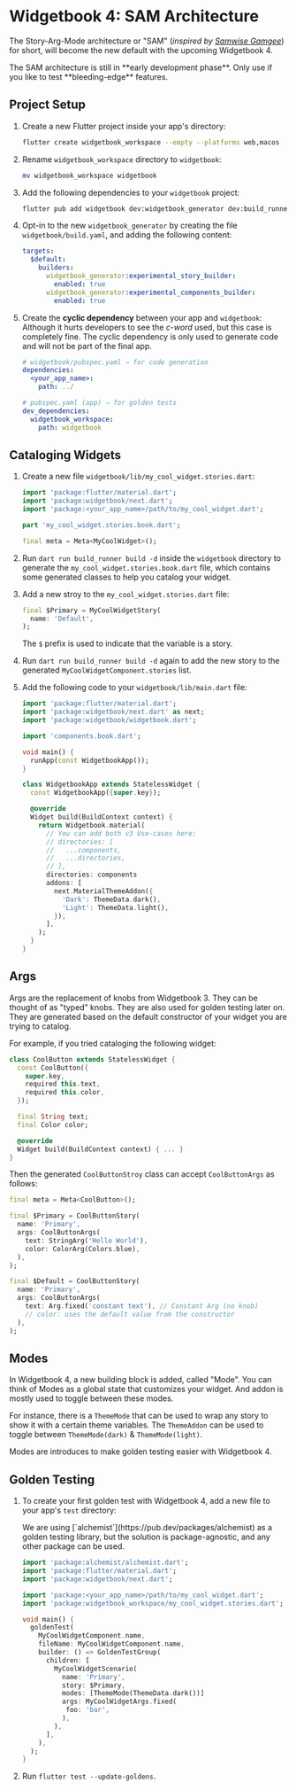 # Widgetbook 4: SAM Architecture

The Story-Arg-Mode architecture or "SAM" (_inspired by [Samwise Gamgee](https://lotr.fandom.com/wiki/Samwise_Gamgee)_) for short, will become the new default with the upcoming Widgetbook 4.

<Warning>
  The SAM architecture is still in **early development phase**. Only use if you
  like to test **bleeding-edge** features.
</Warning>

## Project Setup

1. Create a new Flutter project inside your app's directory:

   ```bash
   flutter create widgetbook_workspace --empty --platforms web,macos
   ```

1. Rename `widgetbook_workspace` directory to `widgetbook`:

   ```bash
   mv widgetbook_workspace widgetbook
   ```

1. Add the following dependencies to your `widgetbook` project:

   ```bash
   flutter pub add widgetbook dev:widgetbook_generator dev:build_runner
   ```

1. Opt-in to the new `widgetbook_generator` by creating the file `widgetbook/build.yaml`, and adding the following content:

   ```yaml
   targets:
     $default:
       builders:
         widgetbook_generator:experimental_story_builder:
           enabled: true
         widgetbook_generator:experimental_components_builder:
           enabled: true
   ```

1. Create the **cyclic dependency** between your app and `widgetbook`:  
   Although it hurts developers to see the _c-word_ used, but this case is completely fine. The cyclic dependency is only used to generate code and will not be part of the final app.

   ```yaml
   # widgetbook/pubspec.yaml ⇒ for code generation
   dependencies:
     <your_app_name>:
       path: ../
   ```

   ```yaml
   # pubspec.yaml (app) ⇒ for golden tests
   dev_dependencies:
     widgetbook_workspace:
       path: widgetbook
   ```

## Cataloging Widgets

1. Create a new file `widgetbook/lib/my_cool_widget.stories.dart`:

   ```dart
   import 'package:flutter/material.dart';
   import 'package:widgetbook/next.dart';
   import 'package:<your_app_name>/path/to/my_cool_widget.dart';

   part 'my_cool_widget.stories.book.dart';

   final meta = Meta<MyCoolWidget>();
   ```

1. Run `dart run build_runner build -d` inside the `widgetbook` directory to generate the `my_cool_widget.stories.book.dart` file, which contains some generated classes to help you catalog your widget.

1. Add a new stroy to the `my_cool_widget.stories.dart` file:

   ```dart
   final $Primary = MyCoolWidgetStory(
     name: 'Default',
   );
   ```

   <Info>The `$` prefix is used to indicate that the variable is a story.</Info>

1. Run `dart run build_runner build -d` again to add the new story to the generated `MyCoolWidgetComponent.stories` list.

1. Add the following code to your `widgetbook/lib/main.dart` file:

   ```dart
   import 'package:flutter/material.dart';
   import 'package:widgetbook/next.dart' as next;
   import 'package:widgetbook/widgetbook.dart';

   import 'components.book.dart';

   void main() {
     runApp(const WidgetbookApp());
   }

   class WidgetbookApp extends StatelessWidget {
     const WidgetbookApp({super.key});

     @override
     Widget build(BuildContext context) {
       return Widgetbook.material(
         // You can add both v3 Use-cases here:
         // directories: [
         //   ...components,
         //   ...directories,
         // ],
         directories: components
         addons: [
           next.MaterialThemeAddon({
             'Dark': ThemeData.dark(),
             'Light': ThemeData.light(),
           }),
         ],
       );
     }
   }
   ```

## Args

Args are the replacement of knobs from Widgetbook 3. They can be thought of as "typed" knobs. They are also used for golden testing later on. They are generated based on the default constructor of your widget you are trying to catalog.

For example, if you tried cataloging the following widget:

```dart
class CoolButton extends StatelessWidget {
  const CoolButton({
    super.key,
    required this.text,
    required this.color,
  });

  final String text;
  final Color color;

  @override
  Widget build(BuildContext context) { ... }
}
```

Then the generated `CoolButtonStroy` class can accept `CoolButtonArgs` as follows:

```dart
final meta = Meta<CoolButton>();

final $Primary = CoolButtonStory(
  name: 'Primary',
  args: CoolButtonArgs(
    text: StringArg('Hello World'),
    color: ColorArg(Colors.blue),
  ),
);

final $Default = CoolButtonStory(
  name: 'Primary',
  args: CoolButtonArgs(
    text: Arg.fixed('constant text'), // Constant Arg (no knob)
    // color: uses the default value from the constructor
  ),
);
```

## Modes

In Widgetbook 4, a new building block is added, called "Mode". You can think of Modes as a global state that customizes your widget. And addon is mostly used to toggle between these modes.

For instance, there is a `ThemeMode` that can be used to wrap any story to show it with a certain theme variables. The `ThemeAddon` can be used to toggle between `ThemeMode(dark)` & `ThemeMode(light)`.

Modes are introduces to make golden testing easier with Widgetbook 4.

## Golden Testing

1. To create your first golden test with Widgetbook 4, add a new file to your app's `test` directory:

   <Info>
     We are using [`alchemist`](https://pub.dev/packages/alchemist) as a golden
     testing library, but the solution is package-agnostic, and any other
     package can be used.
   </Info>

   ```dart
   import 'package:alchemist/alchemist.dart';
   import 'package:flutter/material.dart';
   import 'package:widgetbook/next.dart';

   import 'package:<your_app_name>/path/to/my_cool_widget.dart';
   import 'package:widgetbook_workspace/my_cool_widget.stories.dart';

   void main() {
     goldenTest(
       MyCoolWidgetComponent.name,
       fileName: MyCoolWidgetComponent.name,
       builder: () => GoldenTestGroup(
         children: [
           MyCoolWidgetScenario(
             name: 'Primary',
             story: $Primary,
             modes: [ThemeMode(ThemeData.dark())]
             args: MyCoolWidgetArgs.fixed(
              foo: 'bar',
             ),
           ),
         ],
       ),
     );
   }
   ```

1. Run `flutter test --update-goldens`.
